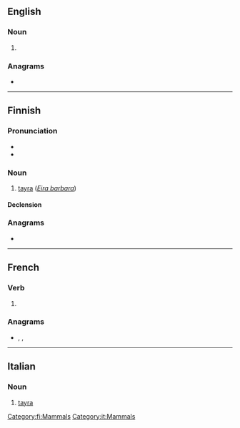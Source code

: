 {{also|Taira}}
==English==

===Noun===
{{en-noun}}

# {{alternative form of|tayra|lang=en}}

===Anagrams===
* {{anagrams|en|a=aairt|Arita|Atari|aarti|arati|atari|atria|raita|riata|tarai|tiara}}

----

==Finnish==

===Pronunciation===
* {{hyphenation|tai|ra|lang=fi}}
* {{fi-IPA}}

===Noun===
{{fi-noun}}

# [[tayra]] (''[[Eira barbara]]'')

====Declension====
{{fi-decl-kala|tair|||a}}

===Anagrams===
* {{anagrams|fi|a=aairt|Raita|aarit|atari|atria|itara|raati|raita|ritaa|taari|tiara}}

[[Category:fi:Mammals]]

----

==French==

===Verb===
{{head|fr|verb form}}

# {{inflection of|taire||3|s|futr|lang=fr}}

===Anagrams===
* {{l|fr|ratai}}, {{l|fr|râtai}}, {{l|fr|tarai}}

----

==Italian==

===Noun===
{{it-noun|f}}

# [[tayra]]

[[Category:it:Mammals]]